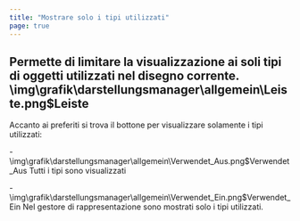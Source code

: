 ```yaml
---
title: "Mostrare solo i tipi utilizzati"
page: true
---
```

## Permette di limitare la visualizzazione ai soli tipi di oggetti utilizzati nel disegno corrente.<Image>\img\grafik\darstellungsmanager\allgemein\Leiste.png$Leiste</Image>

Accanto ai preferiti si trova il bottone per visualizzare solamente i tipi utilizzati:

-<Image>\img\grafik\darstellungsmanager\allgemein\Verwendet_Aus.png$Verwendet_Aus</Image> Tutti i tipi sono visualizzati

-<Image>\img\grafik\darstellungsmanager\allgemein\Verwendet_Ein.png$Verwendet_Ein</Image> Nel gestore di rappresentazione sono mostrati solo i tipi utilizzati.



